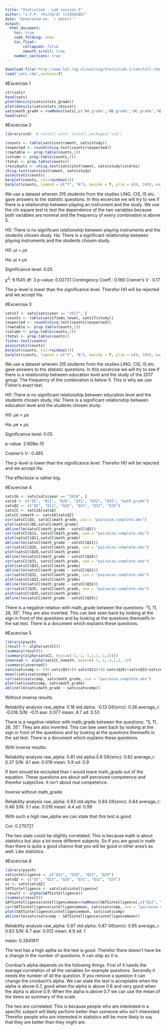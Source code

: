 ---
title: "Statistiek - Lab session 5"
author: "J.F.P. (Richard) (s2956586)"
date: "Generated on: `r date()`"
output: 
  html_document:
    toc: true
    code_folding: show
    toc_float: 
        collapsed: false
        smooth_scroll: true
    number_sections: true
---


```{r, fig.width=5, fig.height=5}
download.file('http://www.let.rug.nl/wieling/Statistiek-I/satsfull.rda','sats.rda')
load('sats.rda',verbose=T)
```

#Excercise 1

```{r, fig.width=5, fig.height=5}
str(sats)
head(sats)
plot(density(sats$stats_grade))
plot(density(sats$stats_choice))
sats$math_grade = rowMeans(sats[,c('WA_grade','WB_grade','WC_grade','WD_grade')],na.rm=T)
head(sats)
```


#Excercise 2

```{r, fig.width=5, fig.height=5}
library(vcd)  # install with: install.packages('vcd')

(counts <- table(sats$instrument, sats$study))
(expected <- round(chisq.test(counts)$expected))
(rowtable <- prop.table(counts,1))
(column <- prop.table(counts,2))
(total <- prop.table(counts))
(residuals <- chisq.test(sats$instrument, sats$study)$stdres)
chisq.test(sats$instrument, sats$study)
assocstats(counts)
barplot(counts, col=rainbow(2))
barplot(counts, legend = c("Y", "N"), beside = T, ylim = c(0, 380), main = "Beside",col=rainbow(2))
```

We use a dataset wherein 315 students from the studies LING, CIS, IS etc. gave answers to the statistic questions. In this excercise we will try to see if there is a relationship between playing an instrument and the study. We use the chi square test to test the dependence of the two variables because both variables are nominal and the frequency of every combination is above 5.

H0: There is no significant relationship between playing instruments and the students chosen study.
Ha: There is a significant relationship between playing instruments and the students chosen study.

H0: $\mu$i = $\mu$s

Ha: $\mu$i $\neq$ $\mu$s

Significance level: 0.05


$\chi^2$: 9.1545
df: 3
p-value: 0.02731
Contingency Coeff.: 0.168 
Cramer's V : 0.17

The p-level is lower than the significance level. Therefor H0 will be rejected and we accept Ha.


#Excercise 3

```{r, fig.width=5, fig.height=5}
sats17 <- sats[sats$year == "2017", ]
(counts <- table(sats17$edu_level, sats17$study))
(expected <- round(chisq.test(counts)$expected))
(rowtable <- prop.table(counts,1))
(column <- prop.table(counts,2))
(total <- prop.table(counts))
fisher.test(counts)
assocstats(counts)
barplot(counts, col=rainbow(3))
barplot(counts, legend = c("Y", "N"), beside = T, ylim = c(0, 380), main = "Beside",col=rainbow(3))
```


We use a dataset wherein 315 students from the studies LING, CIS, IS etc. gave answers to the statistic questions. In this excercise we will try to see if there is a relationship between education level and the study of the 2017 group. The frequency of the combination is below 5. This is why we use Fisher's exact test.

H0: There is no significant relationship between education level and the students chosen study.
Ha: There is a significant relationship between education level and the students chosen study.

H0: $\mu$e = $\mu$s

Ha: $\mu$e $\neq$ $\mu$s

Significance level: 0.05

p-value: 2.608e-10

Cramer's V : 0.485

The p-level is lower than the significance level. Therefor H0 will be rejected and we accept Ha.

The effectsize is rather big.


#Excercise 4

```{r, fig.width=5, fig.height=5}
sats16 <- sats[sats$year == "2016", ]
satsQ <- c("Q5", "Q11", "Q26", "Q31", "Q32", "Q35", "math_grade")
satsQ2 <- c("Q5", "Q11", "Q26", "Q31", "Q32", "Q35")
satsCC <- sats16[satsQ]
satsCC_nomath <- sats16[satsQ2]
cor(satsCC$Q5, satsCC$math_grade, use = "pairwise.complete.obs")
plot(satsCC$Q5,satsCC$math_grade)
abline(lm(satsCC$math_grade ~ satsCC$Q5))
cor(satsCC$Q11, satsCC$math_grade, use = "pairwise.complete.obs")
plot(satsCC$Q11,satsCC$math_grade)
abline(lm(satsCC$math_grade ~ satsCC$Q11))
cor(satsCC$Q26, satsCC$math_grade, use = "pairwise.complete.obs")
plot(satsCC$Q26,satsCC$math_grade)
abline(lm(satsCC$math_grade ~ satsCC$Q26))
cor(satsCC$Q31, satsCC$math_grade, use = "pairwise.complete.obs")
plot(satsCC$Q31,satsCC$math_grade)
abline(lm(satsCC$math_grade ~ satsCC$Q31))
cor(satsCC$Q32, satsCC$math_grade, use = "pairwise.complete.obs")
plot(satsCC$Q32,satsCC$math_grade)
abline(lm(satsCC$math_grade ~ satsCC$Q32))
cor(satsCC$Q35, satsCC$math_grade, use = "pairwise.complete.obs")
plot(satsCC$Q35,satsCC$math_grade)
abline(lm(satsCC$math_grade ~ satsCC$Q35))
```

There is a negative relation with math_grade between the questions: "5, 11, 26, 35". They are also inverted. This can bee seen back by looking at the sign in front of the questions and by looking at the questions themselfs in the sat test. There is a document which explains these questions.


#Excercise 5

```{r, fig.width=5, fig.height=5}
library(psych)
(result <- alpha(satsCC))
(summary(result))
(summary(alpha(satsCC, keys=c(-1,-1,-1,1,1,-1,1))))
inversed <- alpha(satsCC_nomath, keys=c(-1,-1,-1,1,1,-1))
(summary(inversed))
sats$satscomp <- ((8-sats$Q5)+(8-sats$Q11)+(8-sats$Q26)+sats$Q31+sats$Q32+(8-sats$Q35))/6
mean((sats$satscomp))
cor(sats$satscomp, sats$math_grade, use = "pairwise.complete.obs")
plot(sats$satscomp, sats$math_grade)
abline(lm(sats$math_grade ~ sats$satscomp))
```


Without inverse results:

Reliability analysis
raw_alpha: 0.18
std.alpha: -0.13
G6(smc): 0.36
average_r: -0.016
S/N: -0.11
ase: 0.077
mean: 4.7
sd: 0.53

There is a negative relation with math_grade between the questions: "5, 11, 26, 35". They are also inverted. This can bee seen back by looking at the sign in front of the questions and by looking at the questions themselfs in the sat test. There is a document which explains these questions.

With inverse results: 

Reliability analysis
raw_alpha: 0.81
std.alpha:0.8
G6(smc): 0.82 
average_r: 0.37 
S/N: 4.1
ase: 0.019
mean: 5.9
sd: 0.9

If item should be excluded than I would leave math_grade out of the equation. These questions are about self perceived competence and therefor subjective. It isn't about real competence.

Inverse without math_grade: 

Reliability analysis
raw_alpha: 0.83
std.alpha: 0.84
G6(smc): 0.84
average_r: 0.46
S/N: 5.1
ase: 0.018
mean: 4.4
sd: 0.99

With such a high raw_alpha we can state that this test is good.

Cor: 0.270721

The two stats could be slightly correlated. This is because math is about statistics but also a lot more different subjects. So if you are good in math than there is quite a good chance that you will be good in other area's as well. Like statistics.

#Excercise 6

```{r, fig.width=5, fig.height=5}
library(psych)
satsintelligence <- c("Q12", "Q20", "Q23", "Q29")
satsQ2 <- c("Q5", "Q11", "Q26", "Q31", "Q32", "Q35")
sc <- sats[satsQ2]
SATSintelligence <- sats[satsintelligence]
(result <- alpha(SATSintelligence))
(summary(result))
SATSintelligence$intelligencemean=rowMeans(SATSintelligence[,c("Q12", "Q20", "Q23", "Q29")], na.rm=TRUE)
cor(SATSintelligence$intelligencemean, sats$satscomp, use = "pairwise.complete.obs")
plot(SATSintelligence$intelligencemean, sats$satscomp)
abline(lm(sats$satscomp ~ SATSintelligence$intelligencemean))
```


Reliability analysis
raw_alpha: 0.87 
std.alpha: 0.87 
G6(smc): 0.85 
average_r: 0.63 
S/N: 6.7
ase: 0.012
mean: 4.9
sd: 1

mean: 0.2841911


The test has a high aplha so the test is good. Therefor there doesn't have be a change in the number of questions. It can stay as it is.


Cronbac's alpha depends on the following things. First of it needs the average correlation of all the variables for example questions. Secondly it needs the number of all the question. If you remove a question it can change the cronbach's alpha. We can state the test is acceptable when the alpha is above 0.7, good when the alpha is above 0.8 and very good when the alpha is above 0.9. When the alpha is above 0.7 we can use the mean of the items as summary of the scale.

The two are correlated. This is because people who are interested in a specific subject will likely perform better than someone who isn't interested. Therefor people who are interested in statistics will be more likely to say that they are better than they might are. 








